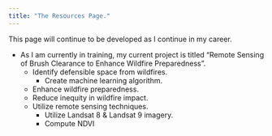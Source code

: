 ```yaml
---
title: "The Resources Page."
---
```


<p class=white-text> This page will continue to be developed as I continue in my career.<p>

::: white-text
-   As I am currently in training, my current project is titled "Remote Sensing of Brush Clearance to Enhance Wildfire Preparedness".
    -   Identify defensible space from wildfires.
        -   Create machine learning algorithm.
    -   Enhance wildfire preparedness.
    -   Reduce inequity in wildfire impact.
    -   Utilize remote sensing techniques.
        -   Utilize Landsat 8 & Landsat 9 imagery.
        -   Compute NDVI
:::